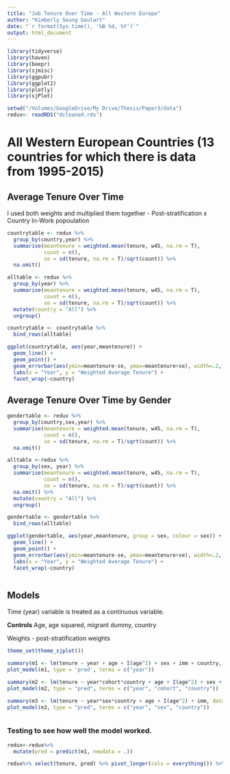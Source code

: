 ```yaml
---
title: "Job Tenure Over Time - All Western Europe"
author: "Kimberly Seung Goulart"
date: "`r format(Sys.time(), '%B %d, %Y')`"
output: html_document
---
```


```r

library(tidyverse)
library(haven)
library(beepr)
library(sjmisc)
library(ggpubr)
library(ggplot2)
library(plotly)
library(sjPlot)

setwd("/Volumes/GoogleDrive/My Drive/Thesis/Paper3/data")
redux<- readRDS("dcleaned.rds")


```


# All Western European Countries (13 countries for which there is data from 1995-2015)

## Average Tenure Over Time 

I used both weights and multiplied them together - Post-stratification x Country In-Work popoulation

```r

countrytable <- redux %>%
  group_by(country,year) %>%
  summarise(meantenure = weighted.mean(tenure, w45, na.rm = T),
            count = n(),
            se = sd(tenure, na.rm = T)/sqrt(count)) %>%
  na.omit()

alltable <- redux %>% 
  group_by(year) %>% 
  summarise(meantenure = weighted.mean(tenure, w45, na.rm = T),
            count = n(),
            se = sd(tenure, na.rm = T)/sqrt(count)) %>% 
  mutate(country = "All") %>% 
  ungroup()

countrytable <- countrytable %>% 
  bind_rows(alltable)

ggplot(countrytable, aes(year,meantenure)) + 
  geom_line() + 
  geom_point() +
  geom_errorbar(aes(ymin=meantenure-se, ymax=meantenure+se), width=.2, position=position_dodge(0.05)) +
  labs(x = "Year", y = "Weighted Average Tenure") +
  facet_wrap(~country)

```


## Average Tenure Over Time by Gender

```r

gendertable <- redux %>%
  group_by(country,sex,year) %>%
  summarise(meantenure = weighted.mean(tenure, w45, na.rm = T),
            count = n(),
            se = sd(tenure, na.rm = T)/sqrt(count)) %>%
  na.omit()

alltable <-redux %>% 
  group_by(sex, year) %>% 
  summarise(meantenure = weighted.mean(tenure, w45, na.rm = T),
            count = n(),
            se = sd(tenure, na.rm = T)/sqrt(count)) %>% 
  na.omit() %>% 
  mutate(country = "All") %>% 
  ungroup()

gendertable <- gendertable %>% 
  bind_rows(alltable)

ggplot(gendertable, aes(year,meantenure, group = sex, colour = sex)) + 
  geom_line() + 
  geom_point() +
  geom_errorbar(aes(ymin=meantenure-se, ymax=meantenure+se), width=.2, position=position_dodge(0.05)) +
  labs(x = "Year", y = "Weighted Average Tenure") +
  facet_wrap(~country)



```


## Models

Time (year) variable is treated as a continuous variable.

**Controls**
Age, age squared, migrant dummy, country

Weights - post-stratification weights
```r

theme_set(theme_sjplot())

summary(m1 <- lm(tenure ~ year + age + I(age^2) + sex + imm + country, data = redux, weights = w45))
plot_model(m1, type = 'pred', terms = c("year"))

summary(m2 <- lm(tenure ~ year*cohort*country + age + I(age^2) + sex + imm , data = redux, weights = w4))
plot_model(m2, type = "pred", terms = c("year", "cohort", "country"))

summary(m3 <- lm(tenure ~ year*sex*country + age + I(age^2) + imm, data = redux, weights = w4))
plot_model(m3, type = "pred", terms = c("year", "sex", "country"))



```


### Testing to see how well the model worked.

```r
redux<-redux%>% 
  mutate(pred = predict(m1, newdata = .))

redux%>% select(tenure, pred) %>% pivot_longer(cols = everything()) %>% ggplot(aes(value, fill = name)) + geom_density(alpha = .5)

```